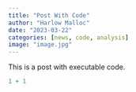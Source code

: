 ```yaml
---
title: "Post With Code"
author: "Harlow Malloc"
date: "2023-03-22"
categories: [news, code, analysis]
image: "image.jpg"
---
```


This is a post with executable code.

```r
1 + 1
```
